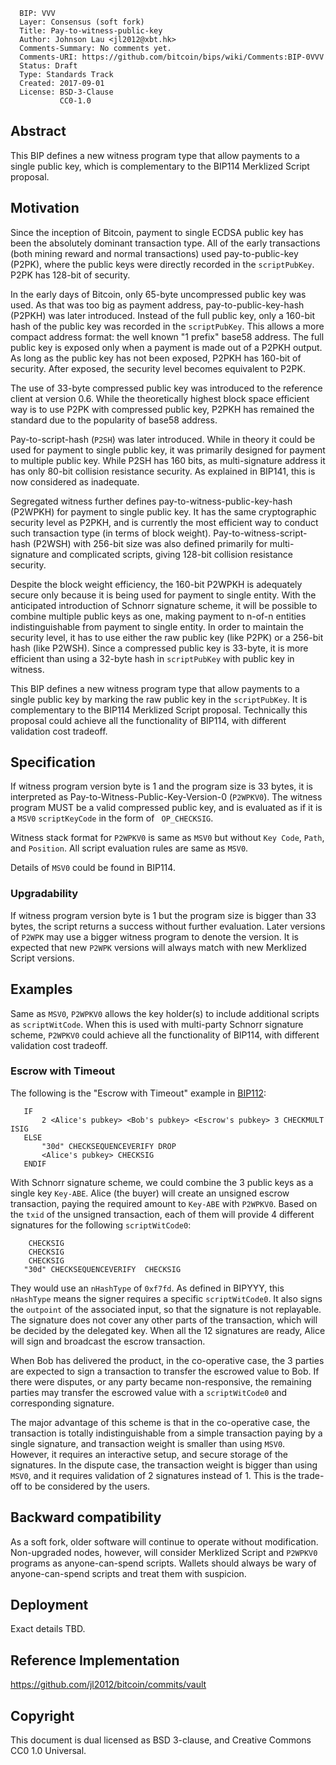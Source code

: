 <pre>
  BIP: VVV
  Layer: Consensus (soft fork)
  Title: Pay-to-witness-public-key
  Author: Johnson Lau <jl2012@xbt.hk>
  Comments-Summary: No comments yet.
  Comments-URI: https://github.com/bitcoin/bips/wiki/Comments:BIP-0VVV
  Status: Draft
  Type: Standards Track
  Created: 2017-09-01
  License: BSD-3-Clause
           CC0-1.0
</pre>

==Abstract==
This BIP defines a new witness program type that allow payments to a single public key, which is complementary to the BIP114 Merklized Script proposal.

==Motivation==
Since the inception of Bitcoin, payment to single ECDSA public key has been the absolutely dominant transaction type. All of the early transactions (both mining reward and normal transactions) used pay-to-public-key (P2PK), where the public keys were directly recorded in the <code>scriptPubKey</code>. P2PK has 128-bit of security.

In the early days of Bitcoin, only 65-byte uncompressed public key was used. As that was too big as payment address, pay-to-public-key-hash (P2PKH) was later introduced. Instead of the full public key, only a 160-bit hash of the public key was recorded in the <code>scriptPubKey</code>. This allows a more compact address format: the well known "1 prefix" base58 address. The full public key is exposed only when a payment is made out of a P2PKH output. As long as the public key has not been exposed, P2PKH has 160-bit of security. After exposed, the security level becomes equivalent to P2PK.

The use of 33-byte compressed public key was introduced to the reference client at version 0.6. While the theoretically highest block space efficient way is to use P2PK with compressed public key, P2PKH has remained the standard due to the popularity of base58 address.

Pay-to-script-hash (<code>P2SH</code>) was later introduced. While in theory it could be used for payment to single public key, it was primarily designed for payment to multiple public key. While P2SH has 160 bits, as multi-signature address it has only 80-bit collision resistance security. As explained in BIP141, this is now considered as inadequate.

Segregated witness further defines pay-to-witness-public-key-hash (P2WPKH) for payment to single public key. It has the same cryptographic security level as P2PKH, and is currently the most efficient way to conduct such transaction type (in terms of block weight). Pay-to-witness-script-hash (P2WSH) with 256-bit size was also defined primarily for multi-signature and complicated scripts, giving 128-bit collision resistance security.

Despite the block weight efficiency, the 160-bit P2WPKH is adequately secure only because it is being used for payment to single entity. With the anticipated introduction of Schnorr signature scheme, it will be possible to combine multiple public keys as one, making payment to n-of-n entities indistinguishable from payment to single entity. In order to maintain the security level, it has to use either the raw public key (like P2PK) or a 256-bit hash (like P2WSH). Since a compressed public key is 33-byte, it is more efficient than using a 32-byte hash in <code>scriptPubKey</code> with public key in witness. 

This BIP defines a new witness program type that allow payments to a single public key by marking the raw public key in the <code>scriptPubKey</code>. It is complementary to the BIP114 Merklized Script proposal. Technically this proposal could achieve all the functionality of BIP114, with different validation cost tradeoff.
 
==Specification==
If witness program version byte is 1 and the program size is 33 bytes, it is interpreted as Pay-to-Witness-Public-Key-Version-0 (<code>P2WPKV0</code>). The witness program MUST be a valid compressed public key, and is evaluated as if it is a <code>MSV0</code> <code>scriptKeyCode</code> in the form of <code><Public Key> OP_CHECKSIG</code>.

Witness stack format for <code>P2WPKV0</code> is same as <code>MSV0</code> but without <code>Key Code</code>, <code>Path</code>, and <code>Position</code>. All script evaluation rules are same as <code>MSV0</code>.

Details of <code>MSV0</code> could be found in BIP114.

===Upgradability===
If witness program version byte is 1 but the program size is bigger than 33 bytes, the script returns a success without further evaluation. Later versions of <code>P2WPK</code> may use a bigger witness program to denote the version. It is expected that new <code>P2WPK</code> versions will always match with new Merklized Script versions.

== Examples ==
Same as <code>MSV0</code>, <code>P2WPKV0</code> allows the key holder(s) to include additional scripts as <code>scriptWitCode</code>. When this is used with multi-party Schnorr signature scheme, <code>P2WPKV0</code> could achieve all the functionality of BIP114, with different validation cost tradeoff.

=== Escrow with Timeout ===
The following is the "Escrow with Timeout" example in [[bip-0112.mediawiki|BIP112]]:
    IF
        2 <Alice's pubkey> <Bob's pubkey> <Escrow's pubkey> 3 CHECKMULTISIG
    ELSE
        "30d" CHECKSEQUENCEVERIFY DROP
        <Alice's pubkey> CHECKSIG
    ENDIF

With Schnorr signature scheme, we could combine the 3 public keys as a single key <code>Key-ABE</code>. Alice (the buyer) will create an unsigned escrow transaction, paying the required amount to <code>Key-ABE</code> with <code>P2WPKV0</code>. Based on the <code>txid</code> of the unsigned transaction, each of them will provide 4 different signatures for the following <code>scriptWitCode0</code>:

    <Key-AB> CHECKSIG
    <Key-AE> CHECKSIG
    <Key-BE> CHECKSIG
    "30d" CHECKSEQUENCEVERIFY <Key-A> CHECKSIG

They would use an <code>nHashType</code> of <code>0xf7fd</code>. As defined in BIPYYY, this <code>nHashType</code> means the signer requires a specific <code>scriptWitCode0</code>. It also signs the <code>outpoint</code> of the associated input, so that the signature is not replayable. The signature does not cover any other parts of the transaction, which will be decided by the delegated key. When all the 12 signatures are ready, Alice will sign and broadcast the escrow transaction.

When Bob has delivered the product, in the co-operative case, the 3 parties are expected to sign a transaction to transfer the escrowed value to Bob. If there were disputes, or any party became non-responsive, the remaining parties may transfer the escrowed value with a <code>scriptWitCode0</code> and corresponding signature. 

The major advantage of this scheme is that in the co-operative case, the transaction is totally indistinguishable from a simple transaction paying by a single signature, and transaction weight is smaller than using <code>MSV0</code>. However, it requires an interactive setup, and secure storage of the signatures. In the dispute case, the transaction weight is bigger than using <code>MSV0</code>, and it requires validation of 2 signatures instead of 1. This is the trade-off to be considered by the users.

== Backward compatibility ==
As a soft fork, older software will continue to operate without modification. Non-upgraded nodes, however, will consider Merklized Script and <code>P2WPKV0</code> programs as anyone-can-spend scripts. Wallets should always be wary of anyone-can-spend scripts and treat them with suspicion.

== Deployment ==
Exact details TBD.


== Reference Implementation ==
https://github.com/jl2012/bitcoin/commits/vault


== Copyright ==
This document is dual licensed as BSD 3-clause, and Creative Commons CC0 1.0 Universal.

